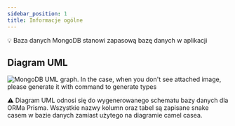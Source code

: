 ```yaml
---
sidebar_position: 1
title: Informacje ogólne
---
```


💡 Baza danych MongoDB stanowi zapasową bazę danych w aplikacji

## Diagram UML

![MongoDB UML graph. In the case, when you don't see attached image, please generate it with command to generate types](../../../../uml/mongodb.png)

⚠️ Diagram UML odnosi się do wygenerowanego schematu bazy danych dla ORMa Prisma. Wszystkie nazwy kolumn oraz tabel są zapisane snake casem w bazie danych zamiast użytego na diagramie camel casea.

